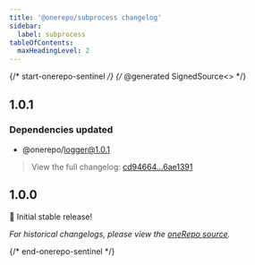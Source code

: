 ```yaml
---
title: '@onerepo/subprocess changelog'
sidebar:
  label: subprocess
tableOfContents:
  maxHeadingLevel: 2
---
```


{/* start-onerepo-sentinel */}
{/* @generated SignedSource<<d0e0e2bae02bcc1acfbf97f67264ad07>> */}

## 1.0.1

### Dependencies updated

- @onerepo/logger@1.0.1

> View the full changelog: [cd94664...6ae1391](https://github.com/paularmstrong/onerepo/compare/cd9466419b207f690e55f87d0e4632eebdc0ca6a...6ae13912ef4b9bedab788be13fa167a709b26bba)

## 1.0.0

🎉 Initial stable release!

_For historical changelogs, please view the [oneRepo source](https://github.com/paularmstrong/onerepo/tree/main/modules/subprocess)._

{/* end-onerepo-sentinel */}
